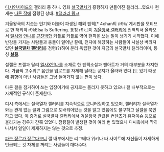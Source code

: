 [[디시인사이드]]의 갤러리 중 하나. 영화 [[설국열차(영화)|설국열차]]가 흥행하자 만들어진 갤러리...였으나 현재는 [[겨울왕국|다른 작]]에 점령된 상태. [http://gall.dcinside.com/list.php?id=snowpiercer2013 #갤러리 링크]

겨울왕국의 치솟는 인기와 더불어 파생된 해외 팬픽[* 4chan의 /r9k/ 게시판을 모티브로 한 해외픽 r9kElsa Is Suffering. 통칭 r9k.]이 [[겨울왕국 갤러리]]에 번역되서 올라오서 [[엘사]]와 [[안나]]를 [[근친]][[백합]] 커플로 커플로 엮어 팬픽을 쓰는 일이 생기기 시작했다. 이에 반감을 가지는 사람들과 충돌이 일어난 끝에, 전자에 해당하는 사람들이 사실상 버려져 있던 '''[[설국열차 갤러리]]'''를 점령(?)하여 분리 독립한 것이 지금의 설국열차 갤러리이며, 통칭 '''[[설갤]]'''.

설갤은 프갤과 달리 [[백합(장르)|엘사X안나]]를 소재로 한 팬픽소설과 팬아트가 거의 대부분을 차지한다. 가끔씩 고수위[* 음란물 업로드를 자제해 달라는 공지가 올라와 있다.]도 있기 때문에 취향이 아닌 사람들은 그냥 들어가지 않는 편이 낫다.

다른 갤을 점거하여 쓰는 입장이기에 공지로는 올리지 못하고 있으나 갤 내부적으로는 자체적인 규칙이 존재한다.

디시 측에서는 설국열차 갤러리를 지속적으로 모니터링하고 있으며, 갤러리가 설국열차와는 관계 없는 글과 그림으로 도배되어있는 것을 알고 있음에도 불구하고 설갤을 묵인하고 있다. 이 증거로 설국열차 갤러리에서 겨울왕국 관련된 컨텐츠가 유저이슈 등으로 올라가는 경우가 간혹 있었다. 점령갤이 발생한 것이 여러 번 있었으니 디씨측에서 딱히 나서서 일일이 제재하지는 않는 것으로 추정.

[[근친상간|파는 장르가 장르다보니]] 갤 내부에서는 리그베다 위키나 타 사이트에 자신들이 자세하게 언급되는 것 자체를 꺼리는 사람들이 대다수다.
